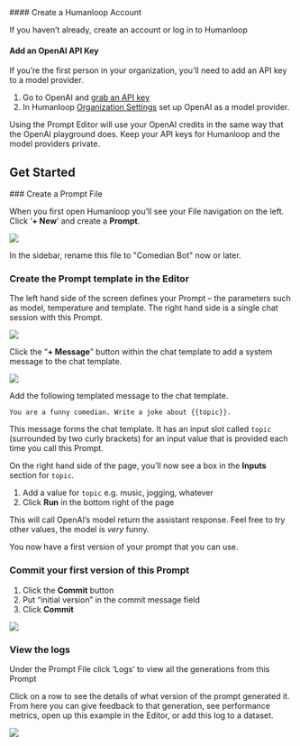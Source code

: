 <Accordion title="Account setup">
#### Create a Humanloop Account

If you haven’t already, create an account or log in to Humanloop

#### Add an OpenAI API Key

If you’re the first person in your organization, you’ll need to add an API key to a model provider.

1. Go to OpenAI and [grab an API key](https://platform.openai.com/api-keys)
2. In Humanloop [Organization Settings](https://app.humanloop.com/account/api-keys) set up OpenAI as a model provider.

<Info>
  Using the Prompt Editor will use your OpenAI credits in the same way that the
  OpenAI playground does. Keep your API keys for Humanloop and the model
  providers private.
</Info>

</Accordion>

## Get Started

<Steps>
### Create a Prompt File

When you first open Humanloop you’ll see your File navigation on the left. Click ‘**+ New**’ and create a **Prompt**.

<img src="../../assets/images/21c558d-Screenshot_2024-04-04_at_22.25.09.png" />

In the sidebar, rename this file to "Comedian Bot" now or later.

### Create the Prompt template in the Editor

The left hand side of the screen defines your Prompt – the parameters such as model, temperature and template. The right hand side is a single chat session with this Prompt.

<img src="../../assets/images/cafeccb-Screenshot_2024-04-04_at_22.39.48.png" />

Click the “**+ Message**” button within the chat template to add a system message to the chat template.

<img src="../../assets/images/aae5149-Screenshot_2024-04-04_at_22.36.38.png" />

Add the following templated message to the chat template.

```
You are a funny comedian. Write a joke about {{topic}}.
```

This message forms the chat template. It has an input slot called `topic` (surrounded by two curly brackets) for an input value that is provided each time you call this Prompt.

On the right hand side of the page, you’ll now see a box in the **Inputs** section for `topic`.

1. Add a value for `topic` e.g. music, jogging, whatever
2. Click **Run** in the bottom right of the page

This will call OpenAI’s model return the assistant response. Feel free to try other values, the model is _very_ funny.

You now have a first version of your prompt that you can use.

### Commit your first version of this Prompt

1. Click the **Commit** button
2. Put “initial version” in the commit message field
3. Click **Commit**

<img src="../../assets/images/ffeffce-Screenshot_2024-04-04_at_22.38.38.png" />

### View the logs

Under the Prompt File click ‘Logs’ to view all the generations from this Prompt

Click on a row to see the details of what version of the prompt generated it. From here you can give feedback to that generation, see performance metrics, open up this example in the Editor, or add this log to a dataset.

<img src="../../assets/images/d498aa6-Screenshot_2024-04-04_at_22.38.58.png" />

</Steps>
